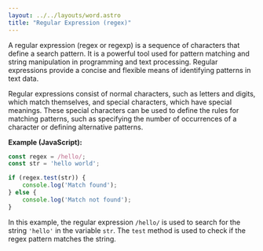 ```yaml
---
layout: ../../layouts/word.astro
title: "Regular Expression (regex)"
---
```

A regular expression (regex or regexp) is a sequence of characters that define a search pattern. It is a powerful tool used for pattern matching and string manipulation in programming and text processing. Regular expressions provide a concise and flexible means of identifying patterns in text data.

Regular expressions consist of normal characters, such as letters and digits, which match themselves, and special characters, which have special meanings. These special characters can be used to define the rules for matching patterns, such as specifying the number of occurrences of a character or defining alternative patterns.

**Example (JavaScript):**
```javascript
const regex = /hello/;
const str = 'hello world';

if (regex.test(str)) {
    console.log('Match found');
} else {
    console.log('Match not found');
}
```
In this example, the regular expression `/hello/` is used to search for the string `'hello'` in the variable `str`. The `test` method is used to check if the regex pattern matches the string.
